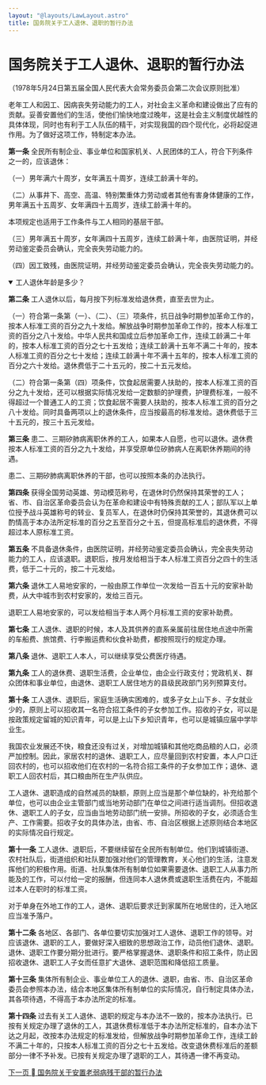 ```yaml
---
layout: "@layouts/LawLayout.astro"
title: 国务院关于工人退休、退职的暂行办法
---
```

# 国务院关于工人退休、退职的暂行办法

（1978年5月24日第五届全国人民代表大会常务委员会第二次会议原则批准）


老年工人和因工、因病丧失劳动能力的工人，对社会主义革命和建设做出了应有的贡献。妥善安置他们的生活，使他们愉快地度过晚年，这是社会主义制度优越性的具体体现，同时也有利于工人队伍的精干，对实现我国的四个现代化，必将起促进作用。为了做好这项工作，特制定本办法。

**第一条**    全民所有制企业、事业单位和国家机关、人民团体的工人，符合下列条件之一的，应该退休：

（一）男年满六十周岁，女年满五十周岁，连续工龄满十年的。

（二）从事井下、高空、高温、特别繁重体力劳动或者其他有害身体健康的工作，男年满五十五周岁、女年满四十五周岁，连续工龄满十年的。

本项规定也适用于工作条件与工人相同的基层干部。

（三）男年满五十周岁，女年满四十五周岁，连续工龄满十年，由医院证明，并经劳动鉴定委员会确认，完全丧失劳动能力的。

（四）因工致残，由医院证明，并经劳动鉴定委员会确认，完全丧失劳动能力的。

<details open>
  <summary>工人退休年龄是多少？</summary>
</details>

**第二条**    工人退休以后，每月按下列标准发给退休费，直至去世为止。

（一）符合第一条第（一）、（二）、（三）项条件，抗日战争时期参加革命工作的，按本人标准工资的百分之九十发给。解放战争时期参加革命工作的，按本人标准工资的百分之八十发给。中华人民共和国成立后参加革命工作，连续工龄满二十年的，按本人标准工资的百分之七十五发给；连续工龄满十五年不满二十年的，按本人标准工资的百分之七十发给；连续工龄满十年不满十五年的，按本人标准工资的百分之六十发给。退休费低于二十五元的，按二十五元发给。

（二）符合第一条第（四）项条件，饮食起居需要人扶助的，按本人标准工资的百分之九十发给，还可以根据实际情况发给一定数额的护理费，护理费标准，一般不得超过一个普通工人的工资；饮食起居不需要人扶助的，按本人标准工资的百分之八十发给。同时具备两项以上的退休条件，应当按最高的标准发给。退休费低于三十五元的，按三十五元发给。

**第三条**    患二、三期矽肺病离职休养的工人，如果本人自愿，也可以退休。退休费按本人标准工资的百分之九十发给，并享受原单位矽肺病人在离职休养期间的待遇。

患二、三期矽肺病离职休养的干部，也可以按照本条的办法执行。

**第四条**    获得全国劳动英雄、劳动模范称号，在退休时仍然保持其荣誉的工人；省、市、自治区革命委员会认为在革命和建设中有特殊贡献的工人；部队军以上单位授予战斗英雄称号的转业、复员军人，在退休时仍保持其荣誉的，其退休费可以酌情高于本办法所定标准的百分之五至百分之十五，但提高标准后的退休费，不得超过本人原标准工资。

**第五条**    不具备退休条件，由医院证明，并经劳动鉴定委员会确认，完全丧失劳动能力的工人，应该退职。退职后，按月发给相当于本人标准工资百分之四十的生活费，低于二十元的，按二十元发给。

**第六条**    退休工人易地安家的，一般由原工作单位一次发给一百五十元的安家补助费，从大中城市到农村安家的，发给三百元。

退职工人易地安家的，可以发给相当于本人两个月标准工资的安家补助费。

**第七条**    工人退休、退职的时候，本人及其供养的直系亲属前往居住地点途中所需的车船费、旅馆费、行李搬运费和伙食补助费，都按照现行的规定办理。

**第八条**    退休、退职工人本人，可以继续享受公费医疗待遇。

**第九条**    工人的退休费、退职生活费，企业单位，由企业行政支付；党政机关、群众团体和事业单位，由退休、退职工人居住地方的县级民政部门另列预算支付。

**第十条**    工人退休、退职后，家庭生活确实困难的，或多子女上山下乡、子女就业少的，原则上可以招收其一名符合招工条件的子女参加工作。招收的子女，可以是按政策规定留城的知识青年，可以是上山下乡知识青年，也可以是城镇应届中学毕业生。

我国农业发展还不快，粮食还没有过关，对增加城镇和其他吃商品粮的人口，必须严加控制。因此，家居农村的退休、退职工人，应尽量回到农村安置，本人户口迁回农村的，也可以招收他们在农村的一名符合招工条件的子女参加工作；退休、退职工人回农村后，其口粮由所在生产队供应。

工人退休、退职造成的自然减员的缺额，原则上应当是那个单位缺的，补充给那个单位，也可以由企业主管部门或当地劳动部门在单位之间进行适当调剂。但招收退休、退职工人的子女，应当由当地劳动部门统一安排。所招收的子女，必须适合生产、工作需要。招收子女的具体办法，由省、市、自治区根据上述原则结合本地区的实际情况自行规定。

**第十一条**    工人退休、退职后，不要继续留在全民所有制单位。他们到城镇街道、农村社队后，街道组织和社队要加强对他们的管理教育，关心他们的生活，注意发挥他们的积极作用。街道、社队集体所有制单位如果需要退休、退职工人从事力所能及的工作，可以付给一定的报酬，但连同本人退休费或退职生活费在内，不能超过本人在职时的标准工资。

对于单身在外地工作的工人，退休、退职后要求迁到家属所在地居住的，迁入地区应当准予落户。

**第十二条**    各地区、各部门、各单位要切实加强对工人退休、退职工作的领导。对应该退休、退职的工人，要做好深入细致的思想政治工作，动员他们退休、退职。退休、退职工作要分期分批进行。要严格掌握退休、退职条件和招工条件，防止因招收退休、退职工人子女而任意扩大退休、退职范围和降低招工质量。

**第十三条**    集体所有制企业、事业单位工人的退休、退职，由省、市、自治区革命委员会参照本办法，结合本地区集体所有制单位的实际情况，自行制定具体办法，其各项待遇，不得高于本办法所定的标准。

**第十四条**    过去有关工人退休、退职的规定与本办法不一致的，按本办法执行。已按有关规定办理了退休的工人，其退休费标准低于本办法所定标准的，自本办法下达之月起，改按本办法规定的标准发给，但解放战争时期参加革命工作，连续工龄不满二十年的，只按本人标准工资的百分之七十五发给。改变退休费标准后的差额部分一律不予补发。已按有关规定办理了退职的工人，其待遇一律不再变动。

<div class="border-t py-2 my-2">
  <a class="flex flex-col no-underline items-end" href="./2">
    <span>下一页  </span>
    <span>国务院关于安置老弱病残干部的暂行办法</span>
  </a>
</div>
